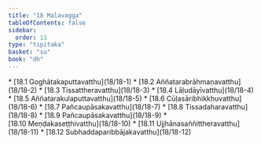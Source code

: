 ```yaml
---
title: "18 Malavagga"
tableOfContents: false
sidebar:
  order: 11
type: "tipitaka"
basket: "su"
book: "dh"
---
```



<DynamicBreadcrumb />



<TableOfContents book="dh" section="18">
* [18.1 Goghātakaputtavatthu](18/18-1)
* [18.2 Aññatarabrāhmaṇavatthu](18/18-2)
* [18.3 Tissattheravatthu](18/18-3)
* [18.4 Lāḷudāyīvatthu](18/18-4)
* [18.5 Aññatarakulaputtavatthu](18/18-5)
* [18.6 Cūḷasāribhikkhuvatthu](18/18-6)
* [18.7 Pañcaupāsakavatthu](18/18-7)
* [18.8 Tissadaharavatthu](18/18-8)
* [18.9 Pañcaupāsakavatthu](18/18-9)
* [18.10 Meṇḍakaseṭṭhivatthu](18/18-10)
* [18.11 Ujjhānasaññittheravatthu](18/18-11)
* [18.12 Subhaddaparibbājakavatthu](18/18-12)
</TableOfContents>